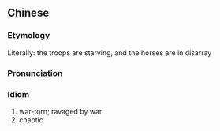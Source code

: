 {{also|兵荒马乱}}
==Chinese==
{{zh-forms|s=兵荒马乱}}

===Etymology===
Literally: the troops are starving, and the horses are in disarray

===Pronunciation===
{{zh-pron
|m=bīng huāng mǎ luàn
|c=bing1 fong1 maa5 lyun6
|cat=id
}}

===Idiom===
{{zh-idiom}}

# war-torn; ravaged by war
# chaotic